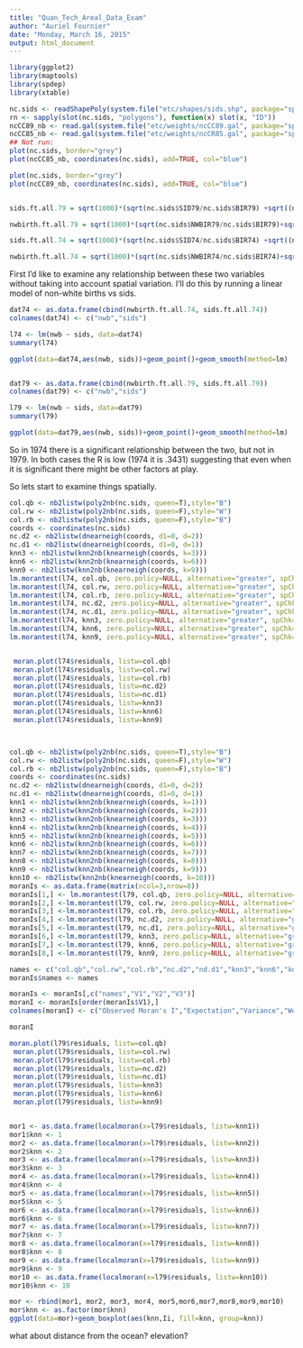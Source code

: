 ```yaml
---
title: "Quan_Tech_Areal_Data_Exam"
author: "Auriel Fournier"
date: "Monday, March 16, 2015"
output: html_document
---
```


```r
library(ggplot2)
library(maptools)
library(spdep)
library(xtable)

nc.sids <- readShapePoly(system.file("etc/shapes/sids.shp", package="spdep")[1], ID="FIPSNO", proj4string=CRS("+proj=longlat +ellps=clrk66"))
rn <- sapply(slot(nc.sids, "polygons"), function(x) slot(x, "ID"))
ncCC89_nb <- read.gal(system.file("etc/weights/ncCC89.gal", package="spdep")[1], region.id=rn)
ncCC85_nb <- read.gal(system.file("etc/weights/ncCR85.gal", package="spdep")[1], region.id=rn)
## Not run: 
plot(nc.sids, border="grey")
plot(ncCC85_nb, coordinates(nc.sids), add=TRUE, col="blue")

plot(nc.sids, border="grey")
plot(ncCC89_nb, coordinates(nc.sids), add=TRUE, col="blue")


sids.ft.all.79 = sqrt(1000)*(sqrt(nc.sids$SID79/nc.sids$BIR79) +sqrt((nc.sids$SID79+1)/nc.sids$BIR79))

nwbirth.ft.all.79 = sqrt(1000)*(sqrt(nc.sids$NWBIR79/nc.sids$BIR79)+sqrt((nc.sids$NWBIR79+1)/nc.sids$BIR79))

sids.ft.all.74 = sqrt(1000)*(sqrt(nc.sids$SID74/nc.sids$BIR74) +sqrt((nc.sids$SID74+1)/nc.sids$BIR74))

nwbirth.ft.all.74 = sqrt(1000)*(sqrt(nc.sids$NWBIR74/nc.sids$BIR74)+sqrt((nc.sids$NWBIR74+1)/nc.sids$BIR74))
```

First I'd like to examine any relationship between these two variables without taking into account spatial variation. I'll do this by running a linear model of non-white births vs sids. 

```r

dat74 <- as.data.frame(cbind(nwbirth.ft.all.74, sids.ft.all.74))
colnames(dat74) <- c("nwb","sids")

l74 <- lm(nwb ~ sids, data=dat74)
summary(l74)

ggplot(data=dat74,aes(nwb, sids))+geom_point()+geom_smooth(method=lm)


dat79 <- as.data.frame(cbind(nwbirth.ft.all.79, sids.ft.all.79))
colnames(dat79) <- c("nwb","sids")

l79 <- lm(nwb ~ sids, data=dat79)
summary(l79)

ggplot(data=dat79,aes(nwb, sids))+geom_point()+geom_smooth(method=lm)

```

So in 1974 there is a significant relationship between the two, but not in 1979. In both cases the R is low (1974 it is .3431) suggesting that even when it is significant there might be other factors at play. 

So lets start to examine things spatially. 


```r
col.qb <- nb2listw(poly2nb(nc.sids, queen=T),style="B")
col.rw <- nb2listw(poly2nb(nc.sids, queen=F),style="W")
col.rb <- nb2listw(poly2nb(nc.sids, queen=F),style="B")
coords <- coordinates(nc.sids)
nc.d2 <- nb2listw(dnearneigh(coords, d1=0, d=2))
nc.d1 <- nb2listw(dnearneigh(coords, d1=0, d=1))
knn3 <- nb2listw(knn2nb(knearneigh(coords, k=3)))
knn6 <- nb2listw(knn2nb(knearneigh(coords, k=6)))
knn9 <- nb2listw(knn2nb(knearneigh(coords, k=9)))
lm.morantest(l74, col.qb, zero.policy=NULL, alternative="greater", spChk=NULL, resfun=weighted.residuals)
lm.morantest(l74, col.rw, zero.policy=NULL, alternative="greater", spChk=NULL, resfun=weighted.residuals)
lm.morantest(l74, col.rb, zero.policy=NULL, alternative="greater", spChk=NULL, resfun=weighted.residuals)
lm.morantest(l74, nc.d2, zero.policy=NULL, alternative="greater", spChk=NULL, resfun=weighted.residuals)
lm.morantest(l74, nc.d1, zero.policy=NULL, alternative="greater", spChk=NULL, resfun=weighted.residuals)
lm.morantest(l74, knn3, zero.policy=NULL, alternative="greater", spChk=NULL, resfun=weighted.residuals)
lm.morantest(l74, knn6, zero.policy=NULL, alternative="greater", spChk=NULL, resfun=weighted.residuals)
lm.morantest(l74, knn9, zero.policy=NULL, alternative="greater", spChk=NULL, resfun=weighted.residuals)


 moran.plot(l74$residuals, listw=col.qb)
 moran.plot(l74$residuals, listw=col.rw)
 moran.plot(l74$residuals, listw=col.rb)
 moran.plot(l74$residuals, listw=nc.d2)
 moran.plot(l74$residuals, listw=nc.d1)
 moran.plot(l74$residuals, listw=knn3)
 moran.plot(l74$residuals, listw=knn6)
 moran.plot(l74$residuals, listw=knn9)



col.qb <- nb2listw(poly2nb(nc.sids, queen=T),style="B")
col.rw <- nb2listw(poly2nb(nc.sids, queen=F),style="W")
col.rb <- nb2listw(poly2nb(nc.sids, queen=F),style="B")
coords <- coordinates(nc.sids)
nc.d2 <- nb2listw(dnearneigh(coords, d1=0, d=2))
nc.d1 <- nb2listw(dnearneigh(coords, d1=0, d=1))
knn1 <- nb2listw(knn2nb(knearneigh(coords, k=1)))
knn2 <- nb2listw(knn2nb(knearneigh(coords, k=2)))
knn3 <- nb2listw(knn2nb(knearneigh(coords, k=3)))
knn4 <- nb2listw(knn2nb(knearneigh(coords, k=4)))
knn5 <- nb2listw(knn2nb(knearneigh(coords, k=5)))
knn6 <- nb2listw(knn2nb(knearneigh(coords, k=6)))
knn7 <- nb2listw(knn2nb(knearneigh(coords, k=7)))
knn8 <- nb2listw(knn2nb(knearneigh(coords, k=8)))
knn9 <- nb2listw(knn2nb(knearneigh(coords, k=9)))
knn10 <- nb2listw(knn2nb(knearneigh(coords, k=10)))
moranIs <- as.data.frame(matrix(ncol=3,nrow=8))
moranIs[1,] <- lm.morantest(l79, col.qb, zero.policy=NULL, alternative="greater", spChk=NULL, resfun=weighted.residuals)$estimate
moranIs[2,] <-lm.morantest(l79, col.rw, zero.policy=NULL, alternative="greater", spChk=NULL, resfun=weighted.residuals)$estimate
moranIs[3,] <-lm.morantest(l79, col.rb, zero.policy=NULL, alternative="greater", spChk=NULL, resfun=weighted.residuals)$estimate
moranIs[4,] <-lm.morantest(l79, nc.d2, zero.policy=NULL, alternative="greater", spChk=NULL, resfun=weighted.residuals)$estimate
moranIs[5,] <-lm.morantest(l79, nc.d1, zero.policy=NULL, alternative="greater", spChk=NULL, resfun=weighted.residuals)$estimate
moranIs[6,] <-lm.morantest(l79, knn3, zero.policy=NULL, alternative="greater", spChk=NULL, resfun=weighted.residuals)$estimate
moranIs[7,] <-lm.morantest(l79, knn6, zero.policy=NULL, alternative="greater", spChk=NULL, resfun=weighted.residuals)$estimate
moranIs[8,] <-lm.morantest(l79, knn9, zero.policy=NULL, alternative="greater", spChk=NULL, resfun=weighted.residuals)$estimate

names <- c("col.qb","col.rw","col.rb","nc.d2","nd.d1","knn3","knn6","knn9")
moranIs$names <- names

moranIs <- moranIs[,c("names","V1","V2","V3")]
moranI <- moranIs[order(moranIs$V1),]
colnames(moranI) <- c("Observed Moran's I","Expectation","Variance","Weighting Scheme")

moranI

moran.plot(l79$residuals, listw=col.qb)
 moran.plot(l79$residuals, listw=col.rw)
 moran.plot(l79$residuals, listw=col.rb)
 moran.plot(l79$residuals, listw=nc.d2)
 moran.plot(l79$residuals, listw=nc.d1)
 moran.plot(l79$residuals, listw=knn3)
 moran.plot(l79$residuals, listw=knn6)
 moran.plot(l79$residuals, listw=knn9)


mor1 <- as.data.frame(localmoran(x=l79$residuals, listw=knn1))
mor1$knn <- 1
mor2 <- as.data.frame(localmoran(x=l79$residuals, listw=knn2))
mor2$knn <- 2
mor3 <- as.data.frame(localmoran(x=l79$residuals, listw=knn3))
mor3$knn <- 3
mor4 <- as.data.frame(localmoran(x=l79$residuals, listw=knn4))
mor4$knn <- 4
mor5 <- as.data.frame(localmoran(x=l79$residuals, listw=knn5))
mor5$knn <- 5
mor6 <- as.data.frame(localmoran(x=l79$residuals, listw=knn6))
mor6$knn <- 6
mor7 <- as.data.frame(localmoran(x=l79$residuals, listw=knn7))
mor7$knn <- 7
mor8 <- as.data.frame(localmoran(x=l79$residuals, listw=knn8))
mor8$knn <- 8
mor9 <- as.data.frame(localmoran(x=l79$residuals, listw=knn9))
mor9$knn <- 9
mor10 <- as.data.frame(localmoran(x=l79$residuals, listw=knn10))
mor10$knn <- 10

mor <- rbind(mor1, mor2, mor3, mor4, mor5,mor6,mor7,mor8,mor9,mor10)
mor$knn <- as.factor(mor$knn)
ggplot(data=mor)+geom_boxplot(aes(knn,Ii, fill=knn, group=knn))
```

what about distance from the ocean? elevation? 

